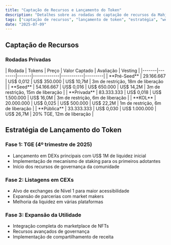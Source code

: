 ```yaml
---
title: "Captação de Recursos e Lançamento do Token"
description: "Detalhes sobre as rodadas de captação de recursos da Mahjong Stars, estratégia de lançamento do token e lançamento em fases do $TILE."
tags: ["captação de recursos", "lançamento de token", "estratégia", "web3", "tokenomics"]
date: "2025-07-09"
---
```



## Captação de Recursos

### Rodadas Privadas

<Card className='mt-4 w-fit'>
| Rodada | Tokens | Preço | Valor Captado | Avaliação | Vesting |
|-------|--------|-------|-------------|-----------|---------|
| **Pré-Seed** | 29.166.667 | US$ 0,012 | US$ 350.000 | US$ 10,7M | 3m de restrição, 18m de liberação |
| **Seed** | 54.166.667 | US$ 0,016 | US$ 650.000 | US$ 14,2M | 3m de restrição, 15m de liberação |
| **Privada** | 83.333.333 | US$ 0,018 | US$ 1.500.000 | US$ 16,0M | 3m de restrição, 6m de liberação |
| **KOL** | 20.000.000 | US$ 0,025 | US$ 500.000 | US$ 22,2M | 1m de restrição, 6m de liberação |
| **Pública** | 33.333.333 | US$ 0,030 | US$ 1.000.000 | US$ 26,7M | 20% TGE, 12m de liberação |
</Card>

## Estratégia de Lançamento do Token

### Fase 1: TGE (4º trimestre de 2025)
- Lançamento em DEXs principais com US$ 1M de liquidez inicial
- Implementação de mecanismo de staking para os primeiros adotantes
- Início dos recursos de governança da comunidade

### Fase 2: Listagens em CEXs
- Alvo de exchanges de Nível 1 para maior acessibilidade
- Expansão de parcerias com market makers
- Melhoria da liquidez em várias plataformas

### Fase 3: Expansão da Utilidade
- Integração completa do marketplace de NFTs
- Recursos avançados de governança
- Implementação de compartilhamento de receita